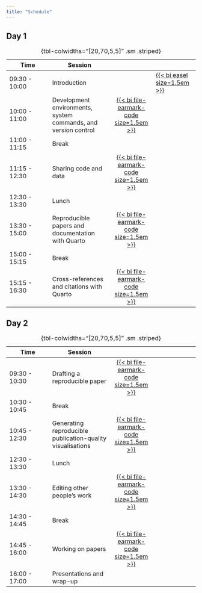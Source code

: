 ```yaml
---
title: "Schedule"
---
```


## Day 1

| Time | Session  |   |   |
|-----------------|-----------------------|:---------------:|-----------------|
| 09:30 - 10:00 | Introduction |  | [{{< bi easel size=1.5em >}}](schedule.qmd) |
| 10:00 - 11:00 | Development environments, system commands, and version control | [{{< bi file-earmark-code size=1.5em >}}](Day1_session1.qmd) |  |
| 11:00 - 11:15 | Break |  |  |
| 11:15 - 12:30 | Sharing code and data | [{{< bi file-earmark-code size=1.5em >}}](Day1_session2.qmd) |  |
| 12:30 - 13:30 | Lunch |  |  |
| 13:30 - 15:00 | Reproducible papers and documentation with Quarto | [{{< bi file-earmark-code size=1.5em >}}](Day1_session3.qmd) |  |
| 15:00 - 15:15 | Break |  |  |
| 15:15 - 16:30 | Cross-references and citations with Quarto | [{{< bi file-earmark-code size=1.5em >}}](Day1_session4.qmd) |  |

: {tbl-colwidths="\[20,70,5,5\]" .sm .striped}

## Day 2

| Time | Session  |   |   |
|-----------------|-----------------------|:---------------:|-----------------|
| 09:30 - 10:30 | Drafting a reproducible paper | [{{< bi file-earmark-code size=1.5em >}}](Day2_session5.qmd) | | |
| 10:30 - 10:45 | Break | | | 
| 10:45 - 12:30 | Generating reproducible publication-quality visualisations | [{{< bi file-earmark-code size=1.5em >}}](Day2_session6.qmd) | | 
| 12:30 - 13:30 | Lunch | | | 
| 13:30 - 14:30 | Editing other people's work | [{{< bi file-earmark-code size=1.5em >}}](Day2_session7.qmd) | | 
| 14:30 - 14:45 | Break | | | 
| 14:45 - 16:00 | Working on papers | [{{< bi file-earmark-code size=1.5em >}}](Day2_session8.qmd) | | 
| 16:00 - 17:00 | Presentations and wrap-up | | | 

: {tbl-colwidths="\[20,70,5,5\]" .sm .striped}

```{=html}
<!-- Ideas:
- Web app development
- Visualisation
- Getting your work out there
- Deciding which tools to use -->
```

